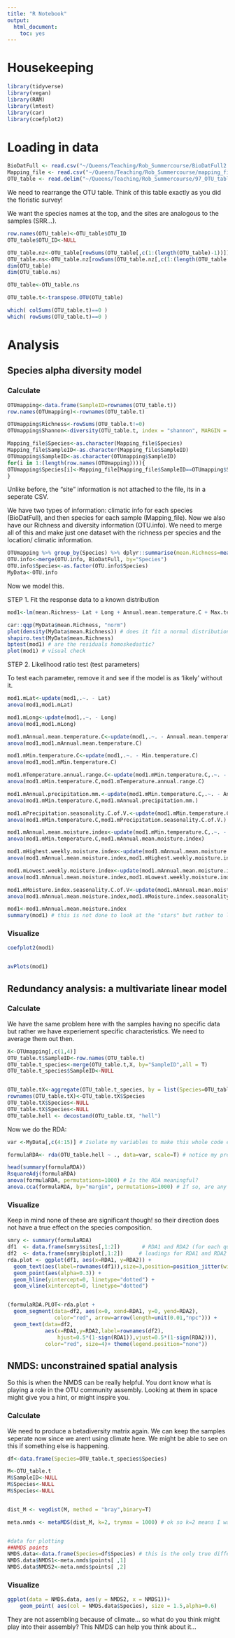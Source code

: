 ```yaml
---
title: "R Notebook"
output:
  html_document:
    toc: yes
---
```


# Housekeeping

```r
library(tidyverse)
library(vegan)
library(RAM)
library(lmtest)
library(car)
library(coefplot2)
```

# Loading in data

```r
BioDatFull <- read.csv("~/Queens/Teaching/Rob_Summercourse/BioDatFull2.csv")
Mapping_file <- read.csv("~/Queens/Teaching/Rob_Summercourse/mapping_file.csv")
OTU_table <- read.delim("~/Queens/Teaching/Rob_Summercourse/97_OTU_table_QIIME1.txt", header=T)
```


We need to rearrange the OTU table. Think of this table exactly as you did the floristic survey! 

We want the species names at the top, and the sites are analogous to the samples (SRR...).

```r
row.names(OTU_table)<-OTU_table$OTU_ID
OTU_table$OTU_ID<-NULL

OTU_table.nz<-OTU_table[rowSums(OTU_table[,c(1:(length(OTU_table)-1))])!=0,]
OTU_table.ns<-OTU_table.nz[rowSums(OTU_table.nz[,c(1:(length(OTU_table.nz)-1))])!=1,] # We want to remove singletons because they are likely to be errors, especially in such a large dataset. 
dim(OTU_table)
dim(OTU_table.ns)

OTU_table<-OTU_table.ns

OTU_table.t<-transpose.OTU(OTU_table) 

which( colSums(OTU_table.t)==0 )
which( rowSums(OTU_table.t)==0 )
```


# Analysis

## Species alpha diversity model

### Calculate


```r
OTUmapping<-data.frame(SampleID=rownames(OTU_table.t))
row.names(OTUmapping)<-rownames(OTU_table.t)

OTUmapping$Richness<-rowSums(OTU_table.t!=0)
OTUmapping$Shannon<-diversity(OTU_table.t, index = "shannon", MARGIN = 1, base = exp(1))

Mapping_file$Species<-as.character(Mapping_file$Species) 
Mapping_file$SampleID<-as.character(Mapping_file$SampleID) 
OTUmapping$SampleID<-as.character(OTUmapping$SampleID) 
for(i in 1:(length(row.names(OTUmapping)))){
OTUmapping$Species[i]<-Mapping_file[Mapping_file$SampleID==OTUmapping$SampleID[i],]$Species
}
```

Unlike before, the "site" information is not attached to the file, its in a seperate CSV. 

We have two types of information: climatic info for each species (BioDatFull), and then species for each sample (Mapping_file). Now we also have our Richness and diversity information (OTU.info). We need to merge all of this and make just one dataset with the richness per species and the location/ climatic information.

```r
OTUmapping %>% group_by(Species) %>% dplyr::summarise(mean.Richness=mean(Richness),mean.Shannon=mean(Shannon)) -> OTU.info
OTU.info<-merge(OTU.info, BioDatFull, by="Species")
OTU.info$Species<-as.factor(OTU.info$Species)
MyData<-OTU.info
```

Now we model this. 

STEP 1. Fit the response data to a known distribution

```r
mod1<-lm(mean.Richness~ Lat + Long + Annual.mean.temperature.C + Max.temperature.C+ Min.temperature.C + Temperature.annual.range.C+ Annual.precipitation.mm. + Precipitation.seasonality.C.of.V.+ Annual.mean.moisture.index + Highest.weekly.moisture.index+ Lowest.weekly.moisture.index+ Moisture.index.seasonality.C.of.V., data = MyData)

car::qqp(MyData$mean.Richness, "norm")
plot(density(MyData$mean.Richness)) # does it fit a normal distribution?
shapiro.test(MyData$mean.Richness) 
bptest(mod1) # are the residuals homoskedastic?
plot(mod1) # visual check
```

STEP 2. Likelihood ratio test (test parameters)

To test each parameter, remove it and see if the model is as 'likely' without it. 


```r
mod1.mLat<-update(mod1,.~. - Lat)
anova(mod1,mod1.mLat)

mod1.mLong<-update(mod1,.~. - Long)
anova(mod1,mod1.mLong)

mod1.mAnnual.mean.temperature.C<-update(mod1,.~. - Annual.mean.temperature.C)
anova(mod1,mod1.mAnnual.mean.temperature.C)

mod1.mMin.temperature.C<-update(mod1,.~. - Min.temperature.C)
anova(mod1,mod1.mMin.temperature.C)

mod1.mTemperature.annual.range.C<-update(mod1.mMin.temperature.C,.~. - Temperature.annual.range.C)
anova(mod1.mMin.temperature.C,mod1.mTemperature.annual.range.C)

mod1.mAnnual.precipitation.mm.<-update(mod1.mMin.temperature.C,.~. - Annual.precipitation.mm.)
anova(mod1.mMin.temperature.C,mod1.mAnnual.precipitation.mm.)

mod1.mPrecipitation.seasonality.C.of.V.<-update(mod1.mMin.temperature.C,.~. - Precipitation.seasonality.C.of.V.)
anova(mod1.mMin.temperature.C,mod1.mPrecipitation.seasonality.C.of.V.)

mod1.mAnnual.mean.moisture.index<-update(mod1.mMin.temperature.C,.~. - Annual.mean.moisture.index)
anova(mod1.mMin.temperature.C,mod1.mAnnual.mean.moisture.index)

mod1.mHighest.weekly.moisture.index<-update(mod1.mAnnual.mean.moisture.index,.~. - Highest.weekly.moisture.index)
anova(mod1.mAnnual.mean.moisture.index,mod1.mHighest.weekly.moisture.index)

mod1.mLowest.weekly.moisture.index<-update(mod1.mAnnual.mean.moisture.index,.~. - Lowest.weekly.moisture.index)
anova(mod1.mAnnual.mean.moisture.index,mod1.mLowest.weekly.moisture.index)

mod1.mMoisture.index.seasonality.C.of.V<-update(mod1.mAnnual.mean.moisture.index,.~. - Moisture.index.seasonality.C.of.V.)
anova(mod1.mAnnual.mean.moisture.index,mod1.mMoisture.index.seasonality.C.of.V)

mod1<-mod1.mAnnual.mean.moisture.index
summary(mod1) # this is not done to look at the "stars" but rather to look at the Estimate value.
```

### Visualize

```r
coefplot2(mod1)


avPlots(mod1)
```

## Redundancy analysis: a multivariate linear model

### Calculate

We have the same problem here with the samples having no specific data but rather we have experiement specific characteristics. 
We need to average them out then. 

```r
X<-OTUmapping[,c(1,4)]
OTU_table.t$SampleID<-row.names(OTU_table.t)
OTU_table.t_species<-merge(OTU_table.t,X, by="SampleID",all = T)
OTU_table.t_species$SampleID<-NULL


OTU_table.tX<-aggregate(OTU_table.t_species, by = list(Species=OTU_table.t_species$Species), FUN=mean)
rownames(OTU_table.tX)<-OTU_table.tX$Species
OTU_table.tX$Species<-NULL
OTU_table.tX$Species<-NULL
OTU_table.hell <- decostand(OTU_table.tX, "hell")
```

Now we do the RDA:

```r
var <-MyData[,c(4:15)] # Isolate my variables to make this whole code easier to read

formulaRDA<- rda(OTU_table.hell ~ ., data=var, scale=T) # notice my predictive variable are being scaled too.

head(summary(formulaRDA))
RsquareAdj(formulaRDA)
anova(formulaRDA, permutations=1000) # Is the RDA meaningful?
anova.cca(formulaRDA, by="margin", permutations=1000) # If so, are any predictor variables meaningful?

```


### Visualize

Keep in mind none of these are significant though! so their direction does not have a true effect on the species composition. 


```r
smry <- summary(formulaRDA)
df1  <- data.frame(smry$sites[,1:2])       # RDA1 and RDA2 (for each quadrate)
df2  <- data.frame(smry$biplot[,1:2])     # loadings for RDA1 and RDA2 (for each variable)
rda.plot <- ggplot(df1, aes(x=RDA1, y=RDA2)) + 
  geom_text(aes(label=rownames(df1)),size=3,position=position_jitter(width=.2,height=.2)) +
  geom_point(aes(alpha=0.3)) +
  geom_hline(yintercept=0, linetype="dotted") +
  geom_vline(xintercept=0, linetype="dotted")  


(formulaRDA.PLOT<-rda.plot +
  geom_segment(data=df2, aes(x=0, xend=RDA1, y=0, yend=RDA2), 
               color="red", arrow=arrow(length=unit(0.01,"npc"))) +
  geom_text(data=df2, 
            aes(x=RDA1,y=RDA2,label=rownames(df2),
                hjust=0.5*(1-sign(RDA1)),vjust=0.5*(1-sign(RDA2))), 
            color="red", size=4)+ theme(legend.position="none"))
```


## NMDS: unconstrained spatial analysis

So this is when the NMDS can be really helpful. You dont know what is playing a role in the OTU community assembly. Looking at them in space might give you a hint, or might inspire you. 

### Calculate

We need to produce a betadiversity matrix again. We can keep the samples seperate now since we arent using climate here. We might be able to see on this if something else is happening. 

```r
df<-data.frame(Species=OTU_table.t_species$Species)

M<-OTU_table.t
M$SampleID<-NULL
M$Species<-NULL
M$Species<-NULL


dist_M <- vegdist(M, method = "bray",binary=T)
```


```r
meta.nmds <- metaMDS(dist_M, k=2, trymax = 1000) # ok so k=2 means I want 2 dimensions 


#data for plotting 
##NMDS points
NMDS.data<-data.frame(Species=df$Species) # this is the only true difference from floristic composition analysis. Instead of using plots location and population, we want to visualize their species. 
NMDS.data$NMDS1<-meta.nmds$points[ ,1] 
NMDS.data$NMDS2<-meta.nmds$points[ ,2] 
```


### Visualize

```r
ggplot(data = NMDS.data, aes(y = NMDS2, x = NMDS1))+ 
    geom_point( aes(col = NMDS.data$Species), size = 1.5,alpha=0.6)
```

They are not assembling because of climate... so what do you think might play into their assembly? This NMDS can help you think about it... 


